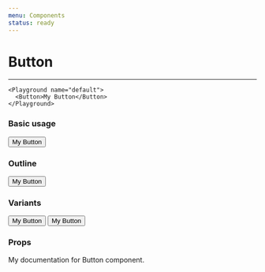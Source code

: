 ```yaml
---
menu: Components
status: ready
---
```



# Button
___

```
<Playground name="default">
  <Button>My Button</Button>
</Playground>
```

### Basic usage

<Playground name="default">
  <Button>My Button</Button>
</Playground>

### Outline

<Playground name="with outline">
  <Button outline>My Button</Button>
</Playground>

### Variants

<Playground name="with variant">
  <React.Fragment>
    <Button variant="primary">My Button</Button>
    <Button variant="danger">My Button</Button>
  </React.Fragment>
</Playground>

### Props

<Props of={Button} />

My documentation for Button component.